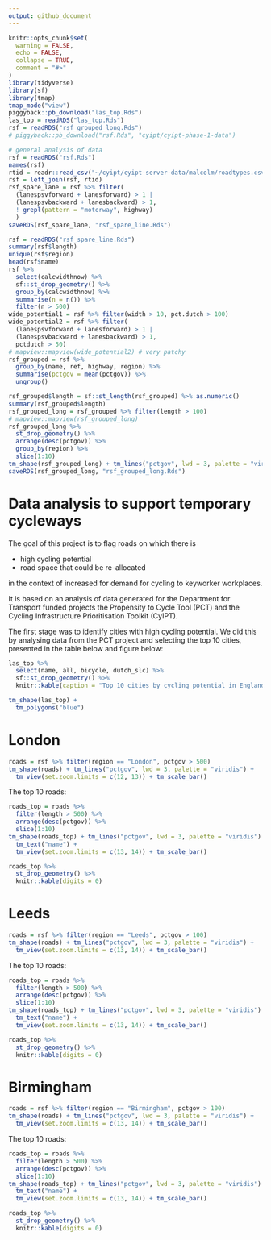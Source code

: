 ```yaml
---
output: github_document
---
```


<!-- README.md is generated from README.Rmd. Please edit that file -->

```r
knitr::opts_chunk$set(
  warning = FALSE,
  echo = FALSE,
  collapse = TRUE,
  comment = "#>"
)
library(tidyverse)
library(sf)
library(tmap)
tmap_mode("view")
piggyback::pb_download("las_top.Rds")
las_top = readRDS("las_top.Rds")
rsf = readRDS("rsf_grouped_long.Rds")
# piggyback::pb_download("rsf.Rds", "cyipt/cyipt-phase-1-data")
```

```r
# general analysis of data
rsf = readRDS("rsf.Rds")
names(rsf)
rtid = readr::read_csv("~/cyipt/cyipt-server-data/malcolm/roadtypes.csv")
rsf = left_join(rsf, rtid)
rsf_spare_lane = rsf %>% filter(
  (lanespsvforward + lanesforward) > 1 |
  (lanespsvbackward + lanesbackward) > 1,
  ! grepl(pattern = "motorway", highway)
  ) 
saveRDS(rsf_spare_lane, "rsf_spare_line.Rds")

rsf = readRDS("rsf_spare_line.Rds")
summary(rsf$length)
unique(rsf$region)
head(rsf$name)
rsf %>% 
  select(calcwidthnow) %>% 
  sf::st_drop_geometry() %>%
  group_by(calcwidthnow) %>% 
  summarise(n = n()) %>% 
  filter(n > 500)
wide_potential1 = rsf %>% filter(width > 10, pct.dutch > 100)
wide_potential2 = rsf %>% filter(
  (lanespsvforward + lanesforward) > 1 |
  (lanespsvbackward + lanesbackward) > 1,
  pctdutch > 50)
# mapview::mapview(wide_potential2) # very patchy
rsf_grouped = rsf %>% 
  group_by(name, ref, highway, region) %>% 
  summarise(pctgov = mean(pctgov)) %>% 
  ungroup()

rsf_grouped$length = sf::st_length(rsf_grouped) %>% as.numeric()
summary(rsf_grouped$length)
rsf_grouped_long = rsf_grouped %>% filter(length > 100)
# mapview::mapview(rsf_grouped_long)
rsf_grouped_long %>%
  st_drop_geometry() %>% 
  arrange(desc(pctgov)) %>%
  group_by(region) %>% 
  slice(1:10) 
tm_shape(rsf_grouped_long) + tm_lines("pctgov", lwd = 3, palette = "viridis")  
saveRDS(rsf_grouped_long, "rsf_grouped_long.Rds")
```


# Data analysis to support temporary cycleways

<!-- badges: start -->
<!-- badges: end -->

The goal of this project is to flag roads on which there is

- high cycling potential
- road space that could be re-allocated

in the context of increased for demand for cycling to keyworker workplaces.

It is based on an analysis of data generated for the Department for Transport funded projects the Propensity to Cycle Tool (PCT) and the Cycling Infrastructure Prioritisation Toolkit (CyIPT).

The first stage was to identify cities with high cycling potential.
We did this by analysing data from the PCT project and selecting the top 10 cities, presented in the table below and figure below:

```r
las_top %>% 
  select(name, all, bicycle, dutch_slc) %>% 
  sf::st_drop_geometry() %>%
  knitr::kable(caption = "Top 10 cities by cycling potential in England, with 'all' representing all commuters in the 2011 Census, 'bicycle' representing the number who cycled to work and 'dutch_slc' the number who could cycle to work under a 'Go Dutch' scenario of cycling uptake.")
```


```r
tm_shape(las_top) +
  tm_polygons("blue")
```

# London

```r
roads = rsf %>% filter(region == "London", pctgov > 500)
tm_shape(roads) + tm_lines("pctgov", lwd = 3, palette = "viridis") +
  tm_view(set.zoom.limits = c(12, 13)) + tm_scale_bar()
```

The top 10 roads:

```r
roads_top = roads %>%
  filter(length > 500) %>% 
  arrange(desc(pctgov)) %>%
  slice(1:10) 
tm_shape(roads_top) + tm_lines("pctgov", lwd = 3, palette = "viridis") +
  tm_text("name") +
  tm_view(set.zoom.limits = c(13, 14)) + tm_scale_bar()

roads_top %>%
  st_drop_geometry() %>% 
  knitr::kable(digits = 0)
```




# Leeds

```r
roads = rsf %>% filter(region == "Leeds", pctgov > 100)
tm_shape(roads) + tm_lines("pctgov", lwd = 3, palette = "viridis") +
  tm_view(set.zoom.limits = c(13, 14)) + tm_scale_bar()
```

The top 10 roads:

```r
roads_top = roads %>%
  filter(length > 500) %>% 
  arrange(desc(pctgov)) %>%
  slice(1:10) 
tm_shape(roads_top) + tm_lines("pctgov", lwd = 3, palette = "viridis") +
  tm_text("name") +
  tm_view(set.zoom.limits = c(13, 14)) + tm_scale_bar()

roads_top %>%
  st_drop_geometry() %>% 
  knitr::kable(digits = 0)
```

# Birmingham


```r
roads = rsf %>% filter(region == "Birmingham", pctgov > 100)
tm_shape(roads) + tm_lines("pctgov", lwd = 3, palette = "viridis") +
  tm_view(set.zoom.limits = c(13, 14)) + tm_scale_bar()
```

The top 10 roads:

```r
roads_top = roads %>%
  filter(length > 500) %>% 
  arrange(desc(pctgov)) %>%
  slice(1:10) 
tm_shape(roads_top) + tm_lines("pctgov", lwd = 3, palette = "viridis") +
  tm_text("name") +
  tm_view(set.zoom.limits = c(13, 14)) + tm_scale_bar()

roads_top %>%
  st_drop_geometry() %>% 
  knitr::kable(digits = 0)
```
